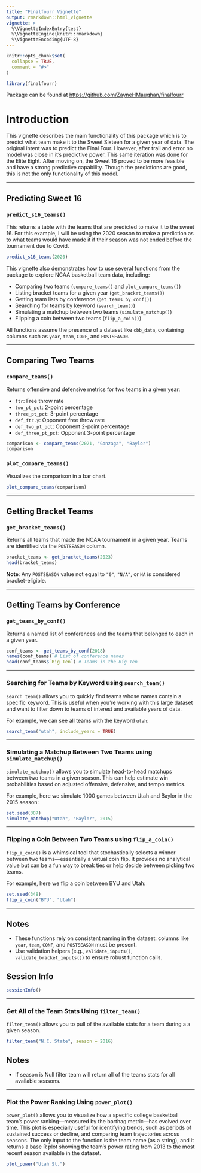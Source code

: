 ```yaml
---
title: "Finalfourr Vignette"
output: rmarkdown::html_vignette
vignette: >
  %\VignetteIndexEntry{test}
  %\VignetteEngine{knitr::rmarkdown}
  %\VignetteEncoding{UTF-8}
---
```


```r
knitr::opts_chunk$set(
  collapse = TRUE,
  comment = "#>"
)
```

```r
library(finalfourr)
```

Package can be found at [https://github.com/ZayneHMaughan/finalfourr](https://github.com/ZayneHMaughan/finalfourr)


# Introduction

This vignette describes the main functionality of this package which is to 
predict what team make it to the Sweet Sixteen for a given year of data. The original
intent was to  predict the Final Four. However, after trail and error no model 
was close in it's predictive power. This same iteration was done for the Elite 
Eight. After moving on, the Sweet 16 proved to be more feasible and have a strong
predictive capability. Though the predictions are good, this is not the only 
functionality of this model.

---

## Predicting Sweet 16

### `predict_s16_teams()`

This returns a table with the teams that are predicted to make it to the sweet 
16. For this example, I will be using the 2020 season to make a prediction as to
what teams would have made it if their season was not ended before the tournament
due to Covid. 

```r
predict_s16_teams(2020)
```


This vignette also demonstrates how to use several functions from the package to 
explore NCAA basketball team data, including:

- Comparing two teams (`compare_teams()` and `plot_compare_teams()`)
- Listing bracket teams for a given year (`get_bracket_teams()`)
- Getting team lists by conference (`get_teams_by_conf()`)
- Searching for teams by keyword (`search_team()`)
- Simulating a matchup between two teams (`simulate_matchup()`)
- Flipping a coin between two teams (`flip_a_coin()`)

All functions assume the presence of a dataset like `cbb_data`, containing 
columns such as `year`, `team`, `CONF`, and `POSTSEASON`.

--- 


## Comparing Two Teams

### `compare_teams()`

Returns offensive and defensive metrics for two teams in a given year:

- `ftr`: Free throw rate  
- `two_pt_pct`: 2-point percentage  
- `three_pt_pct`: 3-point percentage  
- `def_ftr.y`: Opponent free throw rate  
- `def_two_pt_pct`: Opponent 2-point percentage  
- `def_three_pt_pct`: Opponent 3-point percentage

```r
comparison <- compare_teams(2021, "Gonzaga", "Baylor")
comparison
```

### `plot_compare_teams()`

Visualizes the comparison in a bar chart.

```r
plot_compare_teams(comparison)
```

---

## Getting Bracket Teams

### `get_bracket_teams()`

Returns all teams that made the NCAA tournament in a given year. Teams are 
identified via the `POSTSEASON` column.

```r
bracket_teams <- get_bracket_teams(2023)
head(bracket_teams)
```

**Note**: Any `POSTSEASON` value not equal to `"0"`, `"N/A"`, or `NA` is 
considered bracket-eligible.

---

## Getting Teams by Conference

### `get_teams_by_conf()`

Returns a named list of conferences and the teams that belonged to each in a
given year.

```r
conf_teams <- get_teams_by_conf(2018)
names(conf_teams) # List of conference names
head(conf_teams$`Big Ten`) # Teams in the Big Ten
```

---

### Searching for Teams by Keyword using `search_team()`

`search_team()` allows you to quickly find teams whose names contain a specific
keyword. This is useful when you're working with this large dataset and want to 
filter down to teams of interest and available years of data.

For example, we can see all teams with the keyword `utah`:

```r
search_team("utah", include_years = TRUE)
```

---

### Simulating a Matchup Between Two Teams using `simulate_matchup()`

`simulate_matchup()` allows you to simulate head-to-head matchups between two 
teams in a given season. This can help estimate win probabilities based on 
adjusted offensive, defensive, and tempo metrics.

For example, here we simulate 1000 games between Utah and Baylor in the 2015 
season:

```r
set.seed(387)
simulate_matchup("Utah", "Baylor", 2015)
```

---

### Flipping a Coin Between Two Teams using `flip_a_coin()`

`flip_a_coin()` is a whimsical tool that stochastically selects a winner 
between two teams—essentially a virtual coin flip. It provides no analytical 
value but can be a fun way to break ties or help decide between picking two 
teams.

For example, here we flip a coin between BYU and Utah:

```r
set.seed(348)
flip_a_coin("BYU", "Utah")
```

---

## Notes

- These functions rely on consistent naming in the dataset: columns like `year`,
`team`, `CONF`, and `POSTSEASON` must be present.
- Use validation helpers 
(e.g., `validate_inputs()`, `validate_bracket_inputs()`) to ensure robust 
function calls.

## Session Info

```r
sessionInfo()
```

---

### Get All of the Team Stats Using `filter_team()`

`filter_team()` allows you to pull of the available stats for a team during a 
a given season. 

```r
filter_team("N.C. State", season = 2016)
```

## Notes
- If season is Null filter team will return all of the teams stats for all 
available seasons. 

---

### Plot the Power Ranking Using `power_plot()`

`power_plot()` allows you to visualize how a specific college basketball team's 
power ranking—measured by the barthag metric—has evolved over time. This plot is especially useful for identifying trends, such as periods of sustained success 
or decline, and  comparing team trajectories across seasons. The only input to 
the function is  the team name (as a string), and it returns a base R plot 
showing the team's power rating from 2013 to the most recent season available 
in the dataset.

```r
plot_power("Utah St.")
```
